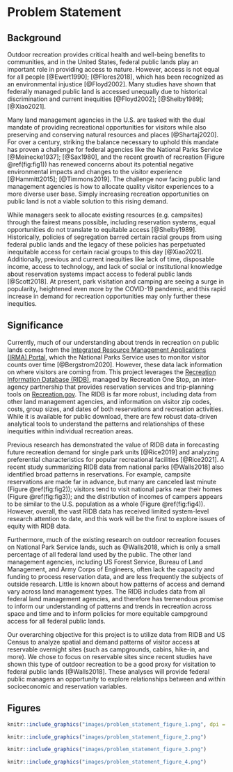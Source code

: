 # Problem Statement

## Background

Outdoor recreation provides critical health and well-being benefits to communities, and in the United States, federal public lands play an important role in providing access to nature. However, access is not equal for all people [@Ewert1990]; [@Flores2018], which has been recognized as an environmental injustice [@Floyd2002]. Many studies have shown that federally managed public land is accessed unequally due to historical discrimination and current inequities [@Floyd2002]; [@Shelby1989]; [@Xiao2021]. 

Many land management agencies in the U.S. are tasked with the dual mandate of providing recreational opportunities for visitors while also preserving and conserving natural resources and places [@Shartaj2020]. For over a century, striking the balance necessary to uphold this mandate has proven a challenge for federal agencies like the National Parks Service [@Meinecke1937]; [@Sax1980], and the recent growth of recreation (Figure \@ref(fig:fig1)) has renewed concerns about its potential negative environmental impacts and changes to the visitor experience [@Hammitt2015]; [@Timmons2019]. The challenge now facing public land management agencies is how to allocate quality visitor experiences to a more diverse user base. Simply increasing recreation opportunities on public land is not a viable solution to this rising demand.

While managers seek to allocate existing resources (e.g. campsites) through the fairest means possible, including reservation systems, equal opportunities do not translate to equitable access [@Shelby1989]. Historically, policies of segregation barred certain racial groups from using federal public lands and the legacy of these policies has perpetuated inequitable access for certain racial groups to this day [@Xiao2021]. Additionally, previous and current inequities like lack of time, disposable income, access to technology, and lack of social or institutional knowledge about reservation systems impact access to federal public lands [@Scott2018]. At present, park visitation and camping are seeing a surge in popularity, heightened even more by the COVID-19 pandemic, and this rapid increase in demand for recreation opportunities may only further these inequities. 

## Significance

Currently, much of our understanding about trends in recreation on public lands comes from the [Integrated Resource Management Applications (IRMA) Portal](https://irma.nps.gov/Portal/), which the National Parks Service uses to monitor visitor counts over time [@Bergstrom2020]. However, these data lack information on where visitors are coming from. This project leverages the [Recreation Information Database (RIDB)](https://ridb.recreation.gov/landing), managed by Recreation One Stop, an inter-agency partnership that provides reservation services and trip-planning tools on [Recreation.gov](https://www.recreation.gov/). The RIDB is far more robust, including data from other land management agencies, and information on visitor zip codes, costs, group sizes, and dates of both reservations and recreation activities. While it is available for public download, there are few robust data-driven analytical tools to understand the patterns and relationships of these inequities within individual recreation areas. 

Previous research has demonstrated the value of RIDB data in forecasting future recreation demand for single park units [@Rice2019] and analyzing preferential characteristics for popular recreational facilities [@Rice2021]. A recent study summarizing RIDB data from national parks [@Walls2018] also identified broad patterns in reservations. For example, campsite reservations are made far in advance, but many are canceled last minute (Figure \@ref(fig:fig2)); visitors tend to visit national parks near their homes (Figure \@ref(fig:fig3)); and the distribution of incomes of campers appears to be similar to the U.S. population as a whole (Figure \@ref(fig:fig4)). However, overall, the vast RIDB data has received limited system-level research attention to date, and this work will be the first to explore issues of equity with RIDB data.

Furthermore, much of the existing research on outdoor recreation focuses on National Park Service lands, such as @Walls2018, which is only a small percentage of all federal land used by the public. The other land management agencies, including US Forest Service, Bureau of Land Management, and Army Corps of Engineers, often lack the capacity and funding to process reservation data, and are less frequently the subjects of outside research. Little is known about how patterns of access and demand vary across land management types. The RIDB includes data from all federal land management agencies, and therefore has tremendous promise to inform our understanding of patterns and trends in recreation across space and time and to inform policies for more equitable campground access for all federal public lands.

Our overarching objective for this project is to utilize data from RIDB and US Census to analyze spatial and demand patterns of visitor access at reservable overnight sites (such as campgrounds, cabins, hike-in, and more). We chose to focus on reservable sites since recent studies have shown this type of outdoor recreation to be a good proxy for visitation to federal public lands [@Walls2018]. These analyses will provide federal public managers an opportunity to explore relationships between and within socioeconomic and reservation variables.


## Figures

```r
knitr::include_graphics("images/problem_statement_figure_1.png", dpi = 100)
```

```r
knitr::include_graphics("images/problem_statement_figure_2.png")
```

```r
knitr::include_graphics("images/problem_statement_figure_3.png")
```

```r
knitr::include_graphics("images/problem_statement_figure_4.png")
```


